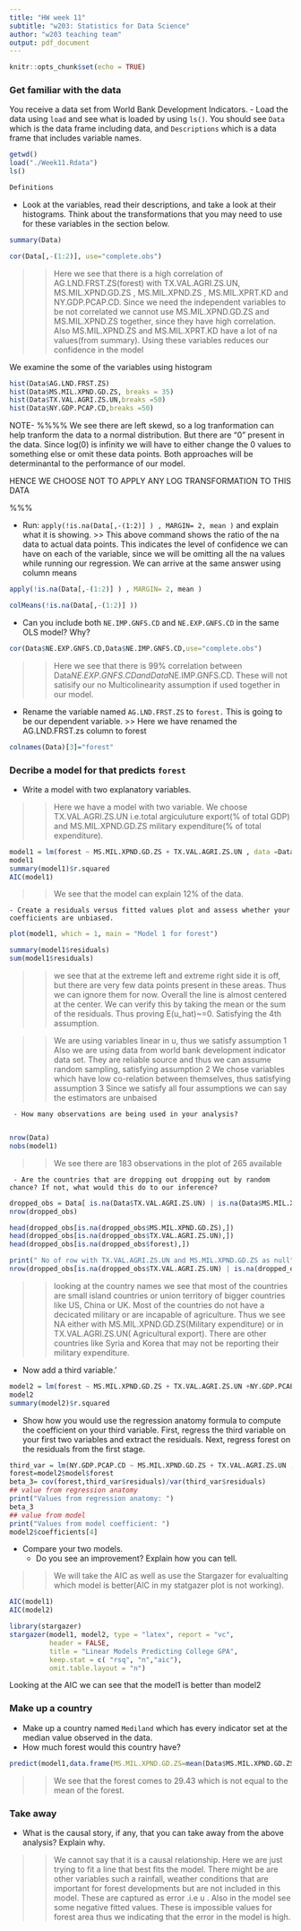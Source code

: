 ```yaml
---
title: "HW week 11"
subtitle: "w203: Statistics for Data Science"
author: "w203 teaching team"
output: pdf_document
---
```


```r
knitr::opts_chunk$set(echo = TRUE)
```

### Get familiar with the data
You receive a data set from World Bank Development Indicators. 
  - Load the data using `load` and see what is loaded by using `ls()`. You should see `Data` which is the data frame including data, and `Descriptions` which is a data frame that includes variable names. 
```r
getwd()
load("./Week11.Rdata")
ls()
```

```r
Definitions
```

  - Look at the variables, read their descriptions, and take a look at their histograms. Think about the transformations that you may need to use for these variables in the section below. 

```r
summary(Data)
```
```r
cor(Data[,-(1:2)], use="complete.obs")
```
 >> Here we see that there is a high correlation of AG.LND.FRST.ZS(forest) with TX.VAL.AGRI.ZS.UN, MS.MIL.XPND.GD.ZS , MS.MIL.XPND.ZS , MS.MIL.XPRT.KD and NY.GDP.PCAP.CD. Since we need the independent variables to be not correlated  we cannot use MS.MIL.XPND.GD.ZS and MS.MIL.XPND.ZS together, since they have high correlation. Also MS.MIL.XPND.ZS and MS.MIL.XPRT.KD have a lot of na values(from summary). Using these variables reduces our confidence in the model
 
We examine the some of the variables using histogram
```r
hist(Data$AG.LND.FRST.ZS)
hist(Data$MS.MIL.XPND.GD.ZS, breaks = 35)
hist(Data$TX.VAL.AGRI.ZS.UN,breaks =50)
hist(Data$NY.GDP.PCAP.CD,breaks =50)
```

NOTE-
%%%%
We see there are left skewd, so a log tranformation can help tranform the data to a normal distribution. But there are "0" present in the data. Since log(0) is infinity we will have to either change the 0 values to something else or omit these data points. Both approaches will be determinantal to the performance of our model.

HENCE WE CHOOSE NOT TO APPLY ANY LOG TRANSFORMATION TO THIS DATA

%%%

  - Run: `apply(!is.na(Data[,-(1:2)] ) , MARGIN= 2, mean )` and explain what it is showing.
>> This above command shows the ratio of the na data to actual data points. This indicates the level of confidence we can have on each of the variable, since we will be omitting all the na values while running our regression. We can arrive at the same answer using column means
```r
apply(!is.na(Data[,-(1:2)] ) , MARGIN= 2, mean )

colMeans(!is.na(Data[,-(1:2)] ))
```
  
  - Can you include both `NE.IMP.GNFS.CD` and `NE.EXP.GNFS.CD` in the same OLS model? Why?
```r
cor(Data$NE.EXP.GNFS.CD,Data$NE.IMP.GNFS.CD,use="complete.obs")
```
 >> Here we see that there is 99% correlation between Data$NE.EXP.GNFS.CDand Data$NE.IMP.GNFS.CD. These will not satisify our no Multicolinearity assumption if used together in our model.
 
  - Rename the variable named `AG.LND.FRST.ZS` to `forest.` This is going to be our dependent variable.
>> Here we have renamed the AG.LND.FRST.zs column to forest
```r
colnames(Data)[3]="forest"

```

### Decribe a model for that predicts `forest`

  - Write a model with two explanatory variables. 

>> Here we have a model with two variable. We choose TX.VAL.AGRI.ZS.UN i.e.total argiculuture export(% of total GDP) and MS.MIL.XPND.GD.ZS military expenditure(% of total expenditure). 
```r
model1 = lm(forest ~ MS.MIL.XPND.GD.ZS + TX.VAL.AGRI.ZS.UN , data =Data, na.action = na.omit)
model1
summary(model1)$r.squared
AIC(model1)
```
   
>>We see that the model can explain 12% of the data.

    - Create a residuals versus fitted values plot and assess whether your coefficients are unbiased.
```r
plot(model1, which = 1, main = "Model 1 for forest")
```

```r
summary(model1$residuals)
sum(model1$residuals)
```
>> we see that at the  extreme left and extreme right side it is off, but there are very few data points present in these areas. Thus we can ignore them for now. Overall the line is almost centered at the center.
>> We can verify this by taking the mean or the sum of the residuals. Thus proving E(u_hat)~=0. Satisfying the 4th assumption.

>> We are using variables linear in u, thus we satisfy assumption 1
>> Also we are using data from world bank development indicator data set. They are reliable source and thus we can assume random sampling, satisfying assumption 2
>> We chose variables which have low co-relation between themselves, thus satisfying assumption 3 
>> Since we satisfy all four assumptions we can say the estimators are unbaised

     - How many observations are being used in your analysis? 
     
```r
nrow(Data)
nobs(model1)
```
>> We see there are 183 observations in the plot of 265 available

     - Are the countries that are dropping out dropping out by random chance? If not, what would this do to our inference? 
```r
dropped_obs = Data[ is.na(Data$TX.VAL.AGRI.ZS.UN) | is.na(Data$MS.MIL.XPND.GD.ZS) | is.na(Data$forest),]
nrow(dropped_obs)

head(dropped_obs[is.na(dropped_obs$MS.MIL.XPND.GD.ZS),])
head(dropped_obs[is.na(dropped_obs$TX.VAL.AGRI.ZS.UN),])
head(dropped_obs[is.na(dropped_obs$forest),])

print(" No of row with TX.VAL.AGRI.ZS.UN and MS.MIL.XPND.GD.ZS as null")
nrow(dropped_obs[is.na(dropped_obs$TX.VAL.AGRI.ZS.UN) | is.na(dropped_obs$MS.MIL.XPND.GD.ZS),])
```
>> looking at the country names we see that most of the countries are small island countries or union territory of bigger countries like US, China or UK. Most of the countries do not have a decicated military or are incapable of agriculture. Thus we see NA either with MS.MIL.XPND.GD.ZS(Military expenditure) or in TX.VAL.AGRI.ZS.UN( Agricultural export). There are other countries like Syria and Korea that may not be reporting their military expenditure.

  - Now add a third variable.'
```r
model2 = lm(forest ~ MS.MIL.XPND.GD.ZS + TX.VAL.AGRI.ZS.UN +NY.GDP.PCAP.CD , data =Data, na.action = na.omit)
model2
summary(model2)$r.squared
```
  - Show how you would use the regression anatomy formula to compute the coefficient on your third variable.  First, regress the third variable on your first two variables and extract the residuals.  Next, regress forest on the residuals from the first stage.
  
```r
third_var = lm(NY.GDP.PCAP.CD ~ MS.MIL.XPND.GD.ZS + TX.VAL.AGRI.ZS.UN , data= model2$model,na.action = na.omit )
forest=model2$model$forest
beta_3= cov(forest,third_var$residuals)/var(third_var$residuals)
## value from regression anatomy
print("Values from regression anatomy: ")
beta_3
## value from model
print("Values from model coefficient: ") 
model2$coefficients[4]
```
  - Compare your two models.
      - Do you see an improvement? Explain how you can tell.

>> We will take the AIC as well as use the Stargazer for evalualting which model is better(AIC in my statgazer plot is not working).
```r
AIC(model1)
AIC(model2)
```


```r
library(stargazer)
stargazer(model1, model2, type = "latex", report = "vc",
          header = FALSE,
          title = "Linear Models Predicting College GPA",
          keep.stat = c( "rsq", "n","aic"),
          omit.table.layout = "n")
```
Looking at the AIC we can see that the model1 is better than model2


### Make up a country

  - Make up a country named `Mediland` which has every indicator set at the median value observed in the data. 
  - How much forest would this country have?
    
```r
predict(model1,data.frame(MS.MIL.XPND.GD.ZS=mean(Data$MS.MIL.XPND.GD.ZS,na.rm = TRUE),TX.VAL.AGRI.ZS.UN =mean(Data$TX.VAL.AGRI.ZS.UN,na.rm = TRUE )))
```
>> We see that the forest comes to 29.43 which is not equal to the mean of the forest.

### Take away

  - What is the causal story, if any, that you can take away from the above analysis? Explain why.

>> We cannot say that it is a causal relationship. Here we are just trying to fit a line that best fits the model. There might be are other variables such a rainfall, weather conditions that are important for forest developments but are not included in this model. These are captured as error .i.e u . Also in the model see some negative fitted values. These is impossible values for forest area thus we indicating that the error in the model is high. 
